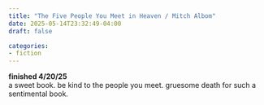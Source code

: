 ```yaml
---
title: "The Five People You Meet in Heaven / Mitch Albom"
date: 2025-05-14T23:32:49-04:00
draft: false

categories:
- fiction
---
```

**finished 4/20/25** \
a sweet book. be kind to the people you meet. gruesome death for such a sentimental book.
